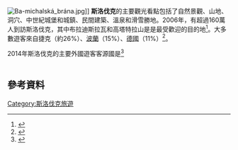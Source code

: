 [[Image:Ba-michalská_brána.jpg|thumb]]]]
'''斯洛伐克'''的主要觀光看點包括了自然景觀、山地、洞穴、中世紀城堡和城鎮、民間建築、溫泉和滑雪勝地。2006年，有超過160萬人到訪斯洛伐克，其中布拉迪斯拉瓦和高塔特拉山是是最受歡迎的目的地<ref>{{cite web | publisher = Aktualne.sk | url = http://aktualne.centrum.sk/cestovanie/clanek.phtml?id=240802 | title = The number of tourists in Slovakia is increasing (''Turistov na Slovensku pribúda'') | date = 30 June 2007 | accessdate = 30 December 2007 | language = sk | deadurl = yes | archiveurl = https://web.archive.org/web/20081211021153/http://aktualne.centrum.sk/cestovanie/clanek.phtml?id=240802 | archivedate = 2008年12月11日 | df =  }}</ref>。大多數遊客來自捷克（約26%）、[[波蘭|波蘭]]（15%）、[[德國|德國]]（11%）<ref>{{cite web | publisher = Monika Martišková, Joj.sk | url = http://www.joj.sk/ekonomika/20-9-2007/clanok/na-slovensko-chodi-stale-najviac-turistov-z-cr.html | title = Most tourists in Slovakia still come from the Czech Republic (''Na Slovensko chodí stále najviac turistov z ČR'') | date = 20 September 2007 | accessdate = 28 November 2007 | language = sk | deadurl = yes | archiveurl = https://web.archive.org/web/20071009212151/http://www.joj.sk/ekonomika/20-9-2007/clanok/na-slovensko-chodi-stale-najviac-turistov-z-cr.html | archivedate = 2007年10月9日 }}</ref>。

2014年斯洛伐克的主要外國遊客客源國是<ref>{{cite web |url=http://www.sacr.sk/sacr/statistiky/?no_cache=1&cid=1163&did=9148&sechash=549d6572 |title=存档副本 |accessdate=2016-01-09 |deadurl=yes |archiveurl=https://web.archive.org/web/20160214163442/http://www.sacr.sk/sacr/statistiky/?no_cache=1&cid=1163&did=9148&sechash=549d6572 |archivedate=2016-02-14 }}</ref>
{| class="wikitable"
|-
|- style="color:white;"
!  style="width:5px; background:#00966E;"|排名
!  style="width:130px; background:#00966E;"| 國家
!  style="width:50px; background:#00966E;"| 人數
|- 
|1||{{flagcountry|Czech Republic}}|| 436,699
|-
|2||{{flagcountry|Poland}}|| 158,250
|-
|3||{{flagcountry|Germany}}|| 138,444
|-
|4||{{flagcountry|Austria}}|| 66,582
|-
|5||{{flagcountry|Hungary}} || 58,050
|-
|6||{{flagcountry|Ukraine}} || 55,185
|-
|7||{{flagcountry|Italy}} ||  48,994
|-
|8||{{flagcountry|United Kingdom}} || 44,107
|-
|9||{{flagcountry|Russia}} || 41,137
|-
|10||{{flagcountry|France}} || 31,130
|}

==參考資料==
{{Reflist|2}}


{{斯洛伐克主題}}
{{欧洲題目|觀光}}

[[Category:斯洛伐克旅遊|Category:斯洛伐克旅遊]]
